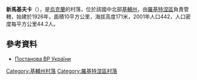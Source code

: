 {{coord|49|46|46|N|30|34|18|E|scale:30000|display=title}}

'''新馬基夫卡'''（{{lang-uk|Нова Маківка}}），是[[烏克蘭|烏克蘭]]的村落，位於該國中北部[[基輔州|基輔州]]，由[[羅基特涅區|羅基特涅區]]負責管轄，始建於1926年，面積10平方公里，海拔高度171米，2001年人口442，人口密度每平方公里44.2人。

==參考資料==
*[http://zakon5.rada.gov.ua/laws/show/1377-viii Постанова ВР України] {{Wayback|url=http://zakon5.rada.gov.ua/laws/show/1377-viii |date=20160612203434 }}

{{DEFAULTSORT:Петрівське}}
[[Category:基輔州村落|Category:基輔州村落]]
[[Category:羅基特涅區村落|Category:羅基特涅區村落]]


{{Kiev-geo-stub}}